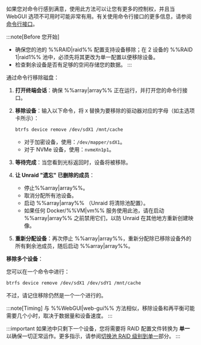 如果您对命令行感到满意，使用此方法可以让您有更多的控制权，并且当 WebGUI 选项不可用时可能非常有用。有关使用命令行接口的更多信息，请参阅[命令行接口](../../../system-administration/advanced-tools/command-line-interface.mdx)。

:::note[Before 您开始]

- 确保您的池的 %%RAID|raid%% 配置支持设备移除；在 2 设备的 %%RAID 1|raid1%% 池中，必须先将其更改为单一配置以便移除设备。
- 检查剩余设备是否有足够的空间存储您的数据。
  :::

通过命令行移除磁盘：

1. **打开终端会话**：确保 %%array|array%% 正在运行，并打开您的命令行接口。

2. **移除设备**：输入以下命令，将 `X` 替换为要移除的驱动器对应的字母（如主选项卡所示）：

   ```bash
   btrfs device remove /dev/sdX1 /mnt/cache
   ```

   - 对于加密设备，使用：`/dev/mapper/sdX1`。
   - 对于 NVMe 设备，使用：`nvmeXn1p1`。

3. **等待完成**：当您看到光标返回时，设备将被移除。

4. **让 Unraid "遗忘" 已删除的成员**：
   - 停止%%array|array%%。
   - 取消分配所有池设备。
   - 启动 %%array|array%% （Unraid 将清除池配置）。
   - 如果任何 Docker/%%VM|vm%% 服务使用此池，请在启动 %%array|array%% 之前禁用它们，以防 Unraid 在其他地方重新创建映像。

5. **重新分配设备**：再次停止 %%array|array%%，重新分配除已移除设备外的所有剩余池成员，随后启动 %%array|array%%。

**移除多个设备**：

您可以在一个命令中进行：

```bash
btrfs device remove /dev/sdX1 /dev/sdY1 /mnt/cache
```

不过，请记住移除仍然是一个一个进行的。

:::note[Timing]
与 %%WebGUI|web-gui%% 方法相似，移除设备和再平衡可能需要几个小时，取决于数据量和设备速度。
:::

:::important
如果池中只剩下一个设备，您将需要将 RAID 配置文件转换为 **单一** 以确保一切正常运作。更多指示，请参阅[切换池 RAID 级别到单一](#changing-pool-raid-levels)部分。
:::
